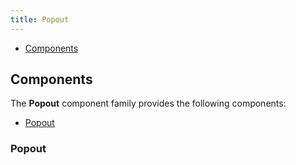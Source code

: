 ```yaml
---
title: Popout
---
```



<DocusaurusDoc>

- [Components](#components)

## Components

The **Popout** component family provides the following components:

- [Popout](#popout)

### Popout

<ComponentDocs docs={jsdoc.jsdocPopout} example={PopoutExample} />

</DocusaurusDoc>
